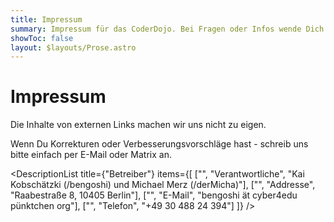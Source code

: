 ```yaml
---
title: Impressum
summary: Impressum für das CoderDojo. Bei Fragen oder Infos wende Dich bitte an die Betreiber.
showToc: false
layout: $layouts/Prose.astro
---
```



# Impressum

Die Inhalte von externen Links machen wir uns nicht zu eigen.

Wenn Du Korrekturen oder Verbesserungsvorschläge hast - schreib uns bitte
einfach per E-Mail oder Matrix an.

<DescriptionList title={"Betreiber"} items={[
["<i class='text-xl bi-person'></i>", "Verantwortliche", "Kai Kobschätzki (/bengoshi) und Michael Merz (/derMicha)"],
["<i class='text-xl bi-house'></i>", "Addresse", "Raabestraße 8, 10405 Berlin"],
["<i class='text-xl bi-envelope'></i>", "E-Mail", "bengoshi ät cyber4edu pünktchen org"],
["<i class='text-xl bi-phone'></i>", "Telefon", "+49 30 488 24 394"]
]} />

